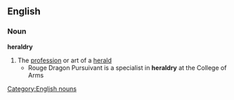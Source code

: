==English==
===Noun===
'''heraldry'''
{{wikipedia}}
# The [[profession]] or art of a [[herald]]
#* Rouge Dragon Pursuivant is a specialist in '''heraldry''' at the College of Arms

[[Category:English nouns]]